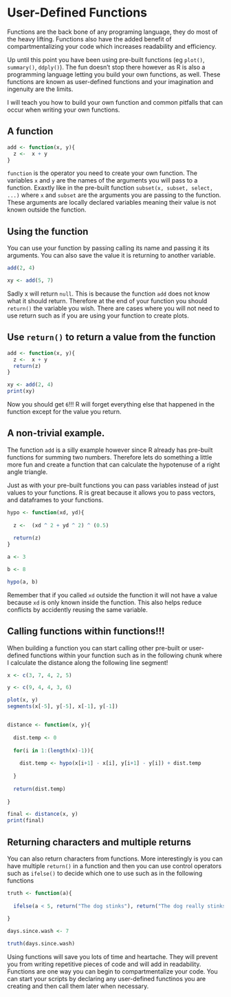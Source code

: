 User-Defined Functions
========================================================

Functions are the back bone of any programing language, they do most of the heavy lifting.  Functions also have the added benefit of compartmentalizing your code which increases readability and efficiency.

Up until this point you have been using pre-built functions (eg `plot()`, `summary()`, `ddply()`). The fun doesn't stop there however as R is also a programming language letting you build your own functions, as well. These functions are known as user-defined functions and your imagination and ingenuity are the limits.

I will teach you how to build your own function and common pitfalls that can occur when writing your own functions.

## A function 
```r

add <- function(x, y){ 
  z <-  x + y
}
```

`function` is the operator you need to create your own function. The variables `x` and `y` are the names of the arguments you will pass to a function. Exaxtly like in the pre-built function `subset(x, subset, select, ...)` where `x` and `subset` are the arguments you are passing to the function. These arguments are locally declared variables meaning their value is not known outside the function.

## Using the function

You can use your function by passing calling its name and passing it its arguments. You can also save the value it is returning to another variable.
```r

add(2, 4)

xy <- add(5, 7)

```

Sadly x will return `null`. This is because the function `add` does not know what it should return. Therefore at the end of your function you should `return()` the variable you wish. There are cases where you will not need to use return such as if you are using your function to create plots. 


## Use `return()` to return a value from the function
```r

add <- function(x, y){
  z <-  x + y
  return(z)
}

xy <- add(2, 4)
print(xy)
```

Now you should get `6`!!! R will forget everything else that happened in the function except for the value you return.


## A non-trivial example.

The function `add` is a silly example however since R already has pre-built functions for summing two numbers. Therefore lets do something a little more fun and create a function that can calculate the hypotenuse of a right angle triangle.

Just as with your pre-built functions you can pass variables instead of just values to your functions. R is great because it allows you to pass vectors, and dataframes to your functions.


```r
hypo <- function(xd, yd){
  
  z <-  (xd ^ 2 + yd ^ 2) ^ (0.5)
  
  return(z)
}

a <- 3

b <- 8

hypo(a, b)

```

Remember that if you called `xd` outside the function it will not have a value because `xd` is only known inside the function. This also helps reduce conflicts by accidently reusing the same variable.

## Calling functions within functions!!!

When building a function you can start calling other pre-built or user-defined functions within your function such as in the following chunk where I calculate the distance along the following line segment!


```r


x <- c(3, 7, 4, 2, 5)

y <- c(9, 4, 4, 3, 6)

plot(x, y)
segments(x[-5], y[-5], x[-1], y[-1])


distance <- function(x, y){
  
  dist.temp <- 0
  
  for(i in 1:(length(x)-1)){
    
    dist.temp <- hypo(x[i+1] - x[i], y[i+1] - y[i]) + dist.temp
  
  }
  
  return(dist.temp)
  
}

final <- distance(x, y)
print(final)


```


## Returning characters and multiple returns

You can also return characters from functions. More interestingly is you can have multiple `return()` in a function and then you can use control operators such as `ifelse()` to decide which one to use such as in the following functions

```r
truth <- function(a){
  
  ifelse(a < 5, return("The dog stinks"), return("The dog really stinks"))
  
}

days.since.wash <- 7

truth(days.since.wash)

```

Using functions will save you lots of time and heartache. They will prevent you from writing repetitive pieces of code and will add in readability. Functions are one way you can begin to compartmentalize your code. You can start your scripts by declaring any user-defined functinos you are creating and then call them later when necessary. 

